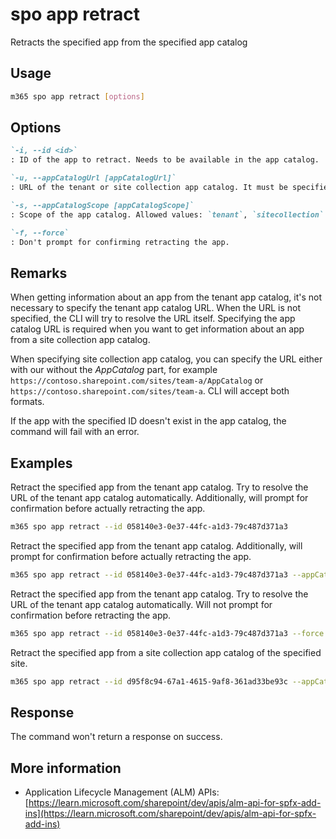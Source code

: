 
# spo app retract

Retracts the specified app from the specified app catalog

## Usage

```sh
m365 spo app retract [options]
```

## Options

```md definition-list
`-i, --id <id>`
: ID of the app to retract. Needs to be available in the app catalog.

`-u, --appCatalogUrl [appCatalogUrl]`
: URL of the tenant or site collection app catalog. It must be specified when the scope is `sitecollection`.

`-s, --appCatalogScope [appCatalogScope]`
: Scope of the app catalog. Allowed values: `tenant`, `sitecollection`. Defaults to `tenant`.

`-f, --force`
: Don't prompt for confirming retracting the app.
```

<Global />

## Remarks

When getting information about an app from the tenant app catalog, it's not necessary to specify the tenant app catalog URL. When the URL is not specified, the CLI will try to resolve the URL itself. Specifying the app catalog URL is required when you want to get information about an app from a site collection app catalog.

When specifying site collection app catalog, you can specify the URL either with our without the _AppCatalog_ part, for example `https://contoso.sharepoint.com/sites/team-a/AppCatalog` or `https://contoso.sharepoint.com/sites/team-a`. CLI will accept both formats.

If the app with the specified ID doesn't exist in the app catalog, the command will fail with an error.

## Examples

Retract the specified app from the tenant app catalog. Try to resolve the URL of the tenant app catalog automatically. Additionally, will prompt for confirmation before actually retracting the app.

```sh
m365 spo app retract --id 058140e3-0e37-44fc-a1d3-79c487d371a3
```

Retract the specified app from the tenant app catalog. Additionally, will prompt for confirmation before actually retracting the app.

```sh
m365 spo app retract --id 058140e3-0e37-44fc-a1d3-79c487d371a3 --appCatalogUrl https://contoso.sharepoint.com/sites/apps
```

Retract the specified app from the tenant app catalog. Try to resolve the URL of the tenant app catalog automatically. Will not prompt for confirmation before retracting the app.

```sh
m365 spo app retract --id 058140e3-0e37-44fc-a1d3-79c487d371a3 --force
```

Retract the specified app from a site collection app catalog of the specified site.

```sh
m365 spo app retract --id d95f8c94-67a1-4615-9af8-361ad33be93c --appCatalogScope sitecollection --appCatalogUrl https://contoso.sharepoint.com/sites/site1
```

## Response

The command won't return a response on success.

## More information

- Application Lifecycle Management (ALM) APIs: [https://learn.microsoft.com/sharepoint/dev/apis/alm-api-for-spfx-add-ins](https://learn.microsoft.com/sharepoint/dev/apis/alm-api-for-spfx-add-ins)
